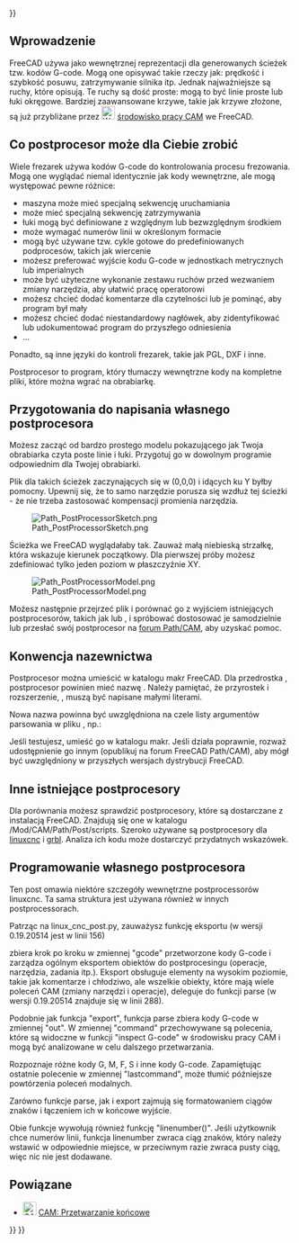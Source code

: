 <languages/>
{{UnfinishedDocu{{#translation:}}}}

{{Docnav/pl
|[[CAM_SetupSheet/pl|Karta konfiguracji]]
|[[CAM_fourth_axis|Czwarta oś]]
|[[CAM_Workbench/pl|środowisko pracy CAM]]
|IconL=
|IconR=
|IconC=Workbench_CAM.svg
}}

{{TOCright}}

<span id="Introduction"></span>
==Wprowadzenie==

FreeCAD używa jako wewnętrznej reprezentacji dla generowanych ścieżek tzw. kodów G-code. Mogą one opisywać takie rzeczy jak: prędkość i szybkość posuwu, zatrzymywanie silnika itp. Jednak najważniejsze są ruchy, które opisują. Te ruchy są dość proste: mogą to być linie proste lub łuki okręgowe. Bardziej zaawansowane krzywe, takie jak krzywe złożone, są już przybliżane przez [[Image:Workbench_CAM.svg|24px]] [[CAM_Workbench/pl|środowisko pracy CAM]] we FreeCAD.

<span id="What_the_postprocessor_can_do_for_you"></span>
==Co postprocesor może dla Ciebie zrobić==

Wiele frezarek używa kodów G-code do kontrolowania procesu frezowania. Mogą one wyglądać niemal identycznie jak kody wewnętrzne, ale mogą występować pewne różnice:
* maszyna może mieć specjalną sekwencję uruchamiania
* może mieć specjalną sekwencję zatrzymywania
* łuki mogą być definiowane z względnym lub bezwzględnym środkiem
* może wymagać numerów linii w określonym formacie
* mogą być używane tzw. cykle gotowe do predefiniowanych podprocesów, takich jak wiercenie
* możesz preferować wyjście kodu G-code w jednostkach metrycznych lub imperialnych
* może być użyteczne wykonanie zestawu ruchów przed wezwaniem zmiany narzędzia, aby ułatwić pracę operatorowi
* możesz chcieć dodać komentarze dla czytelności lub je pominąć, aby program był mały
* możesz chcieć dodać niestandardowy nagłówek, aby zidentyfikować lub udokumentować program do przyszłego odniesienia
* ...

Ponadto, są inne języki do kontroli frezarek, takie jak PGL, DXF i inne.

Postprocesor to program, który tłumaczy wewnętrzne kody na kompletne pliki, które można wgrać na obrabiarkę.

<span id="Preparation_for_writing_your_own_postprocessor"></span>
==Przygotowania do napisania własnego postprocesora==

Możesz zacząć od bardzo prostego modelu pokazującego jak Twoja obrabiarka czyta poste linie i łuki. Przygotuj go w dowolnym programie odpowiednim dla Twojej obrabiarki.

Plik dla takich ścieżek zaczynających się w (0,0,0) i idących ku Y byłby pomocny. Upewnij się, że to samo narzędzie porusza się wzdłuż tej ścieżki - że nie trzeba zastosować kompensacji promienia narzędzia.

[[File:Path_PostProcessorSketch.png]]

Ścieżka we FreeCAD wyglądałaby tak. Zauważ małą niebieską strzałkę, która wskazuje kierunek początkowy. Dla pierwszej próby możesz zdefiniować tylko jeden poziom w płaszczyźnie XY.

[[File:Path PostProcessorModel.png]]

Możesz następnie przejrzeć plik i porównać go z wyjściem istniejących postprocesorów, takich jak {{FileName|linux_cnc_post.py}} lub {{FileName|grbl_post.py}}, i spróbować dostosować je samodzielnie lub przesłać swój postprocesor na [https://forum.freecad.org/viewforum.php?f=15 forum Path/CAM], aby uzyskać pomoc.

<span id="Naming_convention"></span>
==Konwencja nazewnictwa==

Postprocesor można umieścić w katalogu makr FreeCAD. Dla przedrostka {{FileName|<filename>}}, postprocesor powinien mieć nazwę {{FileName|<filename>_post.py}}. Należy pamiętać, że przyrostek i rozszerzenie, {{FileName|_post.py}}, muszą być napisane małymi literami.

Nowa nazwa powinna być uwzględniona na czele listy argumentów parsowania w pliku {{FileName|<filename>_post.py}}, np.:

{{Code|lang=text|code=
parser = argparse.ArgumentParser(prog="grbl", add_help=False)
}}

Jeśli testujesz, umieść go w katalogu makr. Jeśli działa poprawnie, rozważ udostępnienie go innym (opublikuj na forum FreeCAD Path/CAM), aby mógł być uwzględniony w przyszłych wersjach dystrybucji FreeCAD.

<span id="Other_existing_postprocessors"></span>
==Inne istniejące postprocesory==

Dla porównania możesz sprawdzić postprocesory, które są dostarczane z instalacją FreeCAD. Znajdują się one w katalogu <path_to_your_FreeCAD_distro>/Mod/CAM/Path/Post/scripts. Szeroko używane są postprocesory dla [http://linuxcnc.org/ linuxcnc] i [https://github.com/grbl/grbl grbl]. Analiza ich kodu może dostarczyć przydatnych wskazówek.

<span id="Programming_your_own_postprocessor"></span>
==Programowanie własnego postprocesora==

Ten post omawia niektóre szczegóły wewnętrzne postprocessorów linuxcnc. Ta sama struktura jest używana również w innych postprocessorach.

Patrząc na linux_cnc_post.py, zauważysz funkcję eksportu (w wersji 0.19.20514 jest w linii 156)

{{Code|code=
def export(objectslist, filename, argstring):
    # pylint: disable=global-statement
    ...
    gcode = ""
    ...
    ...
}}

zbiera krok po kroku w zmiennej "gcode" przetworzone kody G-code i zarządza ogólnym eksportem obiektów do postprocesingu (operacje, narzędzia, zadania itp.). Eksport obsługuje elementy na wysokim poziomie, takie jak komentarze i chłodziwo, ale wszelkie obiekty, które mają wiele poleceń CAM (zmiany narzędzi i operacje), deleguje do funkcji parse (w wersji 0.19.20514 znajduje się w linii 288).

{{Code|code=
def parse(pathobj):
    ...
    out = ""
    lastcommand = None
    ...
    ...
}}

Podobnie jak funkcja "export", funkcja parse zbiera kody G-code w zmiennej "out". W zmiennej "command" przechowywane są polecenia, które są widoczne w funkcji "inspect G-code" w środowisku pracy CAM i mogą być analizowane w celu dalszego przetwarzania.

{{Code|code=
        for c in pathobj.Path.Commands:

            command = c.Name
}}

Rozpoznaje różne kody G, M, F, S i inne kody G-code. Zapamiętując ostatnie polecenie w zmiennej "lastcommand", może tłumić późniejsze powtórzenia poleceń modalnych.

Zarówno funkcje parse, jak i export zajmują się formatowaniem ciągów znaków i łączeniem ich w końcowe wyjście.

Obie funkcje wywołują również funkcję "linenumber()". Jeśli użytkownik chce numerów linii, funkcja linenumber zwraca ciąg znaków, który należy wstawić w odpowiednie miejsce, w przeciwnym razie zwraca pusty ciąg, więc nic nie jest dodawane.

<span id="Related"></span>
==Powiązane==

* [[Image:CAM_Post.svg|24px]] [[CAM_Post/pl|CAM: Przetwarzanie końcowe]]


{{Docnav/pl
|[[CAM_SetupSheet/pl|Karta konfiguracji]]
|[[CAM_fourth_axis|Czwarta oś]]
|[[CAM_Workbench/pl|środowisko pracy CAM]]
|IconL=
|IconR=
|IconC=Workbench_CAM.svg
}}

{{CAM_Tools_navi{{#translation:}}}}
{{Userdocnavi{{#translation:}}}}